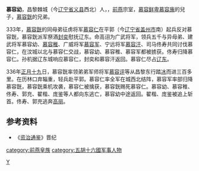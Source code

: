 '''慕容幼'''，昌黎棘城（今[[辽宁省|辽宁省]][[义县|义县]]西北）人，，[[前燕|前燕]]宗室，[[慕容鲜卑|慕容鲜卑]][[慕容廆|慕容廆]]的兒子，[[慕容皝|慕容皝]]的兄弟。

333年，[[慕容皝|慕容皝]]的同母弟征虏将军[[慕容仁|慕容仁]]在平郭（今[[辽宁省|辽宁省]][[盖州市|盖州市]]南）起兵反对慕容皝，慕容皝派军祭酒[[封奕|封奕]]慰抚辽东。命高诩为广武将军，领兵五千与异母弟、建武将军慕容幼、[[慕容稚|慕容稚]]、广威将军[[慕容军|慕容军]]、宁远将军[[慕容汗|慕容汗]]、司马佟寿共同讨伐慕容仁，在汶城以北与慕容仁交战，慕容幼、慕容稚、慕容军都被掳获。佟寿归降慕容仁。孙机据辽东城响应慕容仁，封奕和慕容汗返回。慕容仁尽占[[辽东|辽东]]。

336年[[正月十九|正月十九]]日，慕容皝率领弟弟军师将军[[慕容评|慕容评]]等从昌黎东行踏[[冰|冰]]而进三百多里。在历林口弃辎重，轻兵赴平郭。慕容仁率全军在城西北结阵，慕容军率部归降慕容皝，慕容皝乘机攻袭，慕容仁被擒获，慕容皝赐死慕容仁。慕容幼、慕容稚、佟寿、郭充、翟楷、庞鉴等人都向东逃亡，慕容幼中途返回。翟楷、庞鉴被追上斩首。佟寿、郭充逃奔[[高丽|高丽]]。

==参考资料==
*《[[资治通鉴|资治通鉴]]》晋纪
{{DEFAULTSORT:M}}
[[Category:慕容姓|Y]]
[[category:前燕皇族|category:前燕皇族]]
[[category:五胡十六國军事人物|category:五胡十六國军事人物]]